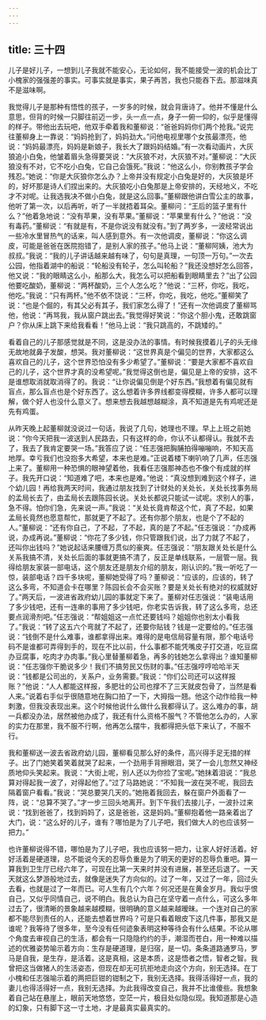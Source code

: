 ```yaml
---
---
---
```

title: 三十四
---



儿子是好儿子，一想到儿子我就不能安心，无论如何，我不能接受一波的机会比丁小槐家的强强差的事实。可事实就是事实，果子再苦，我也只能吞下去。那滋味真不是滋味啊。

我觉得儿子是那种有悟性的孩子，一岁多的时候，就会背唐诗了。他并不懂是什么意思，但背的时候一只脚往前迈一步，头一点一点，身子一俯一仰的，似乎是懂得的样子。带他出去玩吧，他双手牵着我和董柳说：“爸爸妈妈你们两个抢我。”说完往董柳身上一靠说：“妈妈抢到了，妈妈劲大。”问他电视里哪个女孩最漂亮，他说：“妈妈最漂亮，妈妈是新娘子，我长大了跟妈妈结婚。”有一次看动画片，大灰狼追小白兔，他皱着眉头急得要哭说：“大灰狼不对，大灰狼不对。”董柳说：“大灰狼没有不对，它不吃小白兔，它自己会饿死。”我说：“他这么小，你别教孩子学会残忍。”她说：“你是大灰狼你怎么办？上帝并没有规定小白兔是好的，大灰狼是坏的，好坏那是诗人们捏出来的。大灰狼吃小白兔那是上帝安排的，天经地义，不吃才不对呢。让我选我决不做小白兔，就是这么回事。”董柳跟他讲白雪公主的故事，他听了第一次，以后再听，听了一半就捂着耳朵。董柳问：“王后的篮子里有什么？”他着急地说：“没有苹果，没有苹果。”董柳说：“苹果里有什么？”他说：“没有毒药。”董柳说：“有就是有，不是你说没有就没有。”到了两岁多，一波经常说出一些冷水里冒热气的话来，叫人感到意外。有一次他调皮，董柳说：“你这么调皮，可能是爸爸在医院抱错了，是别人家的孩子。”他马上说：“董柳阿姨，池大为叔叔。”我说：“我的儿子讲话越来越有味了，句句是真理，一句顶一万句。”一次去公园，他指着湖中的船说：“轮船没有轮子，怎么叫轮船？”我还没想好怎么回答，他又说：“我的眼睛这么小，船那么大，我怎么可以把船看到眼睛里去？”出了公园他要吃酸奶，董柳说：“两杯酸奶，三个人怎么吃？”他说：“三杯，你吃，我吃，他吃。”我说：“只有两杯。”他不依不饶说：“三杯，你吃，我吃，他吃。”董柳笑了说：“也是个倔的，有其父必有其子，我们家怎么得了！”还有一次他调皮了董柳骂他，他说：“再骂我，我从窗户跳出去。”我觉得好笑说：“你这个胆小鬼，还敢跳窗户？你从床上跳下来给我看看！”他马上说：“我只跳高的，不跳矮的。”

看着自己的儿子那感觉就是不同，这是没办法的事情。有时候我摸着儿子的头无缘无故地就鼻子发酸，想哭。我对董柳说：“这世界真是个偏见的世界，大家都这么喜欢自己的儿子，这个世界恐怕没有多少希望了。”董柳说：“要是大家都不喜欢自己的儿子，这个世界才真的没希望呢。”我觉得这倒也是，偏见是上帝的安排，这不是谁想取消就取消得了的。我说：“让你说偏见倒是个好东西。”我想着有偏见就有盲点，那么盲点也是个好东西了。这么想着许多界线都变得模糊，许多人都可以理解，做个好人也没什么意义了。想来想去我越想越糊涂，真不知道是先有鸡呢还是先有鸡蛋。

从昨天晚上起董柳就没说过一句话，我说了几句，她理也不理。早上上班之前她说：“你今天把我一波送到人民路去，只有这样的命，你认不认都得认。我就不去了，我去了我肯定要哭一场。”我答应了说：“任志强把胸脯拍得嘣嘣响，不知天高地厚。幸亏我们也没抱多大希望，本来也是难。”正说着楼下喇叭响了几声，任志强上来了。董柳用一种恐惧的眼神望着他，我看任志强那神态也不像个有成就的样子。我先开口说：“知道难了吧，本来也是难。”他说：“真没想到难到这个样子，进个幼儿园！再给我两天时间，我通过朋友找到了计财处的关处长，关处长找事务局的孟局长去了，由孟局长去跟陈园长说。关处长都说只能试一试呢。求别人的事，急不得。怕你们急，先来说一声。”我说：“关处长竟肯帮这个忙，真了不起，如果孟局长竟然也愿意帮忙，那就更了不起了。还有你那个朋友，也是个了不起的人。”董柳说：“还有你自己，了不起，了不起，真的是了不起。”任志强说：“办成再说，办成再说。”董柳说：“你花了多少钱，你只管跟我们说，出了力就了不起了，还叫你出钱吗？”她说起话来腰缠万贯似的豪爽。任志强说：“朋友跟关处长是什么关系我搞不清，关处长后面的事就更搞不清了，反正是单线联系，一层管一层。我得给朋友家装一部电话，这个朋友还是朋友介绍的朋友，刚认识的。”我一听吃了一惊，装部电话？四千多块呢，董柳她受得了吗？董柳说：“应该的，应该的，转了这么多弯，不知道会卡在哪里？陈园长会不会买账？要是关处长有绝对的权威就好了。”两天后，一波进省政府幼儿园的事就定下来了。董柳对任志强说：“装电话用了多少钱吧，还有一连串的事用了多少钱吧，你老实告诉我，转了这么多弯，总还要点润滑剂吧。”任志强说：“帮姐姐这一点忙还要钱吗？姐姐你也别太小看我了。”我说：“转了这五六个弯就了不起了，还要你贴钱？钱是一定要给的。”任志强说：“钱倒不是什么难事，谁都拿得出来。难得的是电信局容量有限，那个电话号码不是谁都可弄得到手的，现在不比以前，什么事都不能凭嘴皮子打交道，吃豆腐办豆腐事，吃肉才办肉事。”我心里替董柳着急，再多的钱她怎么拿得出？谁知董柳说：“任志强你干脆说多少！我们不搞劳民又伤财的事。”任志强哼哼哈哈半天说：“钱都是公司出的，关系户，业务需要。”我说：“你们公司还可以这样报账？”他说：“人人都能这样报，多肥壮的公司也撑不了三天就皮包骨了，当然是看人来。”说着右手似乎很随意地在胸口拍了一下，大拇指一翘。他这个动作给我一种刺激，但我没表现出来。这个时候他说什么做什么我都得认了。这么难办的事，胡一兵都没办法，居然被他办成了，我还有什么资格不服气？不管他怎么办的，人家的实力在那里，我不服不行啊，他再怎么摆牛，我都得把头低下来认了，不服不行。

我和董柳送一波去省政府幼儿园，董柳看见那么好的条件，高兴得手足无措的样子。出了门她笑着笑着就哭了起来，一个劲用手背擦眼泪，哭了一会儿忽然又神经质地仰头笑起来。我说：“大街上呢，别人还以为你捡了宝呢。”她抹着泪说：“我总算对得起我一波了，对得起他了。”过了马路她说：“不知我一波在哭不呢，我回去隔着窗户看看。”我说：“哭总要哭几天的。”她拖着我回去，躲在窗户外面看了一阵，说：“总算不哭了。”才一步三回头地离开。到下午我们去接儿子，一波扑过来说：“找到爸爸了，找到妈妈了，这是爸爸，这是妈妈。”董柳抱着他一路亲着出了大门，说：“这么好的儿子，谁有？哪怕是为了儿子吧，我们做大人的也应该努一把力。”

也许董柳说得不错，哪怕是为了儿子吧，我也应该努一把力，让家人好好活着。好好活着是硬道理，总不能说今天的忍辱负重是为了明天的更好的忍辱负重吧。算一算我到卫生厅已经六年了，可现在比第一天来时并没有进展，甚至还后退了。一天天就这么梦游般地过去，就像是迷失了方向似的。过了一年，又过了一年，回过头去看，也就是过了一年而已。可人生有几个六年？何况还是在黄金岁月。我似乎恨自己，又似乎同情自己，说不明白。我总认为自己在坚守着一点什么，可这么多年过去了，很清晰的景象越来越模糊，很明确的意义越来越暧昧。一个连对自己的家都不能尽到责任的人，还能去想着世界吗？可是只看着眼皮下这几件事，那我又是谁呢？我等待了很多年，至今没有任何迹象表明这种等待会有什么结果。不论从哪个角度去审视自己的生活，都会有一只隐隐约约的手，潮湿而苍白，用一种难以描述的优雅姿势喻示着方向：生存是硬道理，是归宿，是一切。条条道路通罗马，罗马是自我，是生存，是活着。这是真相，这是本质，这是悟者之悟，智者之智。我曾把这当做猪人的生活姿态，但现在却无可抗拒地走向这个方向，别无选择。在丁小槐和任志强喻示着的两把巨钳的钳制之下，我别无选择。我得活得好一点，我的妻儿也得活得好一点，我别无选择。为此我得改变自己，我并不比谁傻些。我想象着自己站在悬崖上，眼前天地悠悠，空茫一片，极目处似隐似现。我知道那是心造的幻象，只有脚下这一寸土地，才是最真实最真实的。